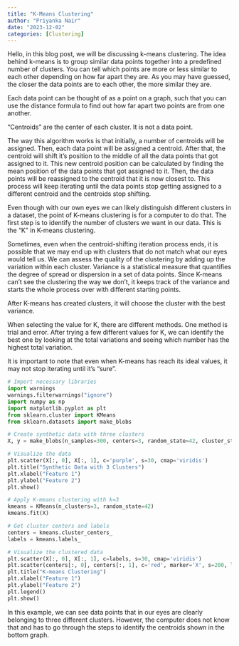 ```yaml
---
title: "K-Means Clustering"
author: "Priyanka Nair"
date: "2023-12-02"
categories: [Clustering]
---
```

Hello, in this blog post, we will be discussing k-means clustering. The idea behind k-means is to group similar data points together into a predefined number of clusters. You can tell which points are more or less similar to each other depending on how far apart they are.  As you may have guessed, the closer the data points are to each other, the more similar they are. 

Each data point can be thought of as a point on a graph, such that you can use the distance formula to find out how far apart two points are from one another.

"Centroids" are the center of each cluster. It is not a data point.

The way this algorithm works is that initially, a number of centroids will be assigned. Then, each data point will be assigned a centroid. After that, the centroid will shift it's position to the middle of all the data points that got assigned to it. This new centroid position can be calculated by finding the mean position of the data points that got assigned to it. Then, the data points will be reassigned to the centroid that it is now closest to. This process will keep iterating until the data points stop getting assigned to a different centroid and the centroids stop shifting. 

Even though with our own eyes we can likely distinguish different clusters in a dataset, the point of K-means clustering is for a computer to do that. The first step is to identify the number of clusters we want in our data. This is the "K" in K-means clustering.

Sometimes, even when the centroid-shifting iteration process ends, it is possible that we may end up with clusters that do not match what our eyes would tell us. We can assess the quality of the clustering by adding up the variation within each cluster. Variance is a statistical measure that quantifies the degree of spread or dispersion in a set of data points. Since K-means can't see the clustering the way we don't, it keeps track of the variance and starts the whole process over with different starting points. 

After K-means has created clusters, it will choose the cluster with the best variance.

When selecting the value for K, there are different methods. One method is trial and error. After trying a few different values for K, we can identify the best one by looking at the total variations and seeing which number has the highest total variation. 

It is important to note that even when K-means has reach its ideal values, it may not stop iterating until it's "sure".

```python
# Import necessary libraries
import warnings
warnings.filterwarnings("ignore")
import numpy as np
import matplotlib.pyplot as plt
from sklearn.cluster import KMeans
from sklearn.datasets import make_blobs

# Create synthetic data with three clusters
X, y = make_blobs(n_samples=300, centers=3, random_state=42, cluster_std=1.0)

# Visualize the data
plt.scatter(X[:, 0], X[:, 1], c='purple', s=30, cmap='viridis')
plt.title("Synthetic Data with 3 Clusters")
plt.xlabel("Feature 1")
plt.ylabel("Feature 2")
plt.show()

# Apply K-means clustering with k=3
kmeans = KMeans(n_clusters=3, random_state=42)
kmeans.fit(X)

# Get cluster centers and labels
centers = kmeans.cluster_centers_
labels = kmeans.labels_

# Visualize the clustered data
plt.scatter(X[:, 0], X[:, 1], c=labels, s=30, cmap='viridis')
plt.scatter(centers[:, 0], centers[:, 1], c='red', marker='X', s=200, label='Centroids')
plt.title("K-means Clustering")
plt.xlabel("Feature 1")
plt.ylabel("Feature 2")
plt.legend()
plt.show()

```

In this example, we can see data points that in our eyes are clearly belonging to three different clusters. However, the computer does not know that and has to go through the steps to identify the centroids shown in the bottom graph.
